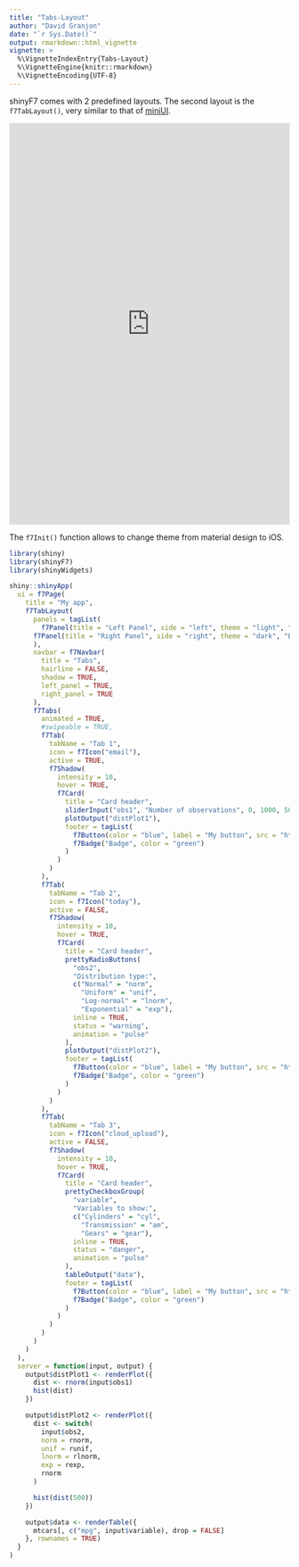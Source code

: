 ```yaml
---
title: "Tabs-Layout"
author: "David Granjon"
date: "`r Sys.Date()`"
output: rmarkdown::html_vignette
vignette: >
  %\VignetteIndexEntry{Tabs-Layout}
  %\VignetteEngine{knitr::rmarkdown}
  %\VignetteEncoding{UTF-8}
---
```


shinyF7 comes with 2 predefined layouts. The second layout is the `f7TabLayout()`,
very similar to that of [miniUI](https://github.com/rstudio/miniUI).

<div class="marvel-device iphone-x">
<div class="top-bar"></div>
<div class="sleep"></div>
<div class="bottom-bar"></div>
<div class="volume"></div>
<div class="overflow">
<div class="shadow shadow--tr"></div>
<div class="shadow shadow--tl"></div>
<div class="shadow shadow--br"></div>
<div class="shadow shadow--bl"></div>
</div>
<div class="inner-shadow"></div>
<div class="screen">
<iframe width="100%" src="https://dgranjon.shinyapps.io/miniUI2Tabs" allowfullscreen="" frameborder="0" scrolling="no" height="720px"></iframe>
</div>
</div>

The `f7Init()` function allows to change theme from material design to iOS.

```r
library(shiny)
library(shinyF7)
library(shinyWidgets)

shiny::shinyApp(
  ui = f7Page(
    title = "My app",
    f7TabLayout(
      panels = tagList(
        f7Panel(title = "Left Panel", side = "left", theme = "light", "Blabla", style = "cover"),
      f7Panel(title = "Right Panel", side = "right", theme = "dark", "Blabla", style = "cover")
      ),
      navbar = f7Navbar(
        title = "Tabs",
        hairline = FALSE,
        shadow = TRUE,
        left_panel = TRUE,
        right_panel = TRUE
      ),
      f7Tabs(
        animated = TRUE,
        #swipeable = TRUE,
        f7Tab(
          tabName = "Tab 1",
          icon = f7Icon("email"),
          active = TRUE,
          f7Shadow(
            intensity = 10,
            hover = TRUE,
            f7Card(
              title = "Card header",
              sliderInput("obs1", "Number of observations", 0, 1000, 500),
              plotOutput("distPlot1"),
              footer = tagList(
                f7Button(color = "blue", label = "My button", src = "https://www.google.com"),
                f7Badge("Badge", color = "green")
              )
            )
          )
        ),
        f7Tab(
          tabName = "Tab 2",
          icon = f7Icon("today"),
          active = FALSE,
          f7Shadow(
            intensity = 10,
            hover = TRUE,
            f7Card(
              title = "Card header",
              prettyRadioButtons(
                "obs2",
                "Distribution type:",
                c("Normal" = "norm",
                  "Uniform" = "unif",
                  "Log-normal" = "lnorm",
                  "Exponential" = "exp"),
                inline = TRUE,
                status = "warning",
                animation = "pulse"
              ),
              plotOutput("distPlot2"),
              footer = tagList(
                f7Button(color = "blue", label = "My button", src = "https://www.google.com"),
                f7Badge("Badge", color = "green")
              )
            )
          )
        ),
        f7Tab(
          tabName = "Tab 3",
          icon = f7Icon("cloud_upload"),
          active = FALSE,
          f7Shadow(
            intensity = 10,
            hover = TRUE,
            f7Card(
              title = "Card header",
              prettyCheckboxGroup(
                "variable",
                "Variables to show:",
                c("Cylinders" = "cyl",
                  "Transmission" = "am",
                  "Gears" = "gear"),
                inline = TRUE,
                status = "danger",
                animation = "pulse"
              ),
              tableOutput("data"),
              footer = tagList(
                f7Button(color = "blue", label = "My button", src = "https://www.google.com"),
                f7Badge("Badge", color = "green")
              )
            )
          )
        )
      )
    )
  ),
  server = function(input, output) {
    output$distPlot1 <- renderPlot({
      dist <- rnorm(input$obs1)
      hist(dist)
    })

    output$distPlot2 <- renderPlot({
      dist <- switch(
        input$obs2,
        norm = rnorm,
        unif = runif,
        lnorm = rlnorm,
        exp = rexp,
        rnorm
      )

      hist(dist(500))
    })

    output$data <- renderTable({
      mtcars[, c("mpg", input$variable), drop = FALSE]
    }, rownames = TRUE)
  }
)
```
